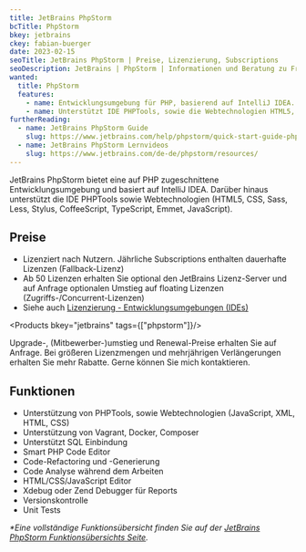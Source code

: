 ```yaml
---
title: JetBrains PhpStorm
bcTitle: PhpStorm
bkey: jetbrains
ckey: fabian-buerger
date: 2023-02-15
seoTitle: JetBrains PhpStorm | Preise, Lizenzierung, Subscriptions
seoDescription: JetBrains | PhpStorm | Informationen und Beratung zu Fragen bei Lizenzierung und Kosten.
wanted:
  title: PhpStorm
  features:
    - name: Entwicklungsumgebung für PHP, basierend auf IntelliJ IDEA.
    - name: Unterstützt IDE PHPTools, sowie die Webtechnologien HTML5, CSS, Sass, Less, Stylus, CoffeeScript, TypeScript, Emmet und JavaScript
furtherReading:
  - name: JetBrains PhpStorm Guide
    slug: https://www.jetbrains.com/help/phpstorm/quick-start-guide-phpstorm.html
  - name: JetBrains PhpStorm Lernvideos
    slug: https://www.jetbrains.com/de-de/phpstorm/resources/
---
```




<Intro>

JetBrains PhpStorm bietet eine auf PHP zugeschnittene Entwicklungsumgebung und basiert auf IntelliJ IDEA.  Darüber hinaus unterstützt die IDE PHPTools sowie Webtechnologien (HTML5, CSS, Sass, Less, Stylus, CoffeeScript, TypeScript, Emmet, JavaScript).

</Intro>

<TOC />



## Preise

<ArrowList>

- Lizenziert nach Nutzern. Jährliche Subscriptions enthalten dauerhafte Lizenzen (Fallback-Lizenz)
- Ab 50 Lizenzen erhalten Sie optional den JetBrains Lizenz-Server und auf Anfrage optionalen Umstieg auf floating Lizenzen (Zugriffs-/Concurrent-Lizenzen)
- Siehe auch [Lizenzierung - Entwicklungsumgebungen (IDEs)](/hersteller/jetbrains/#kauf-und-lizenzierung)

</ArrowList>

<Products bkey="jetbrains" tags={["phpstorm"]}/>

<GetInTouch>

Upgrade-, (Mitbewerber-)umstieg und Renewal-Preise erhalten Sie auf Anfrage. Bei größeren Lizenzmengen und mehrjährigen Verlängerungen erhalten Sie mehr Rabatte. Gerne können Sie mich kontaktieren.

</GetInTouch>

## Funktionen


- Unterstützung von PHPTools, sowie Webtechnologien (JavaScript, XML, HTML, CSS)
- Unterstützung von Vagrant, Docker, Composer
- Unterstützt SQL Einbindung
- Smart PHP Code Editor
- Code-Refactoring und -Generierung
- Code Analyse während dem Arbeiten
- HTML/CSS/JavaScript Editor
- Xdebug oder Zend Debugger für Reports
- Versionskontrolle
- Unit Tests


_*Eine vollständige Funktionsübersicht finden Sie auf der [JetBrains PhpStorm Funktionsübersichts Seite](https://www.jetbrains.com/de-de/phpstorm/features/)._
